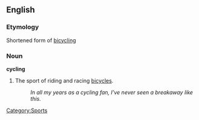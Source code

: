 ==English==

===Etymology===
Shortened form of [[bicycling]]

===Noun===
'''cycling'''

# The sport of riding and racing [[bicycle]]s.
#: ''In all my years as a cycling fan, I've never seen a breakaway like this.''

[[Category:Sports]]